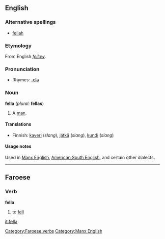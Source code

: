 ==English==

===Alternative spellings===
*[[fellah#Etymology 2|fellah]]

===Etymology===
From English ''[[fellow]]''.

===Pronunciation===
*Rhymes: [[Rhymes:English:-ɛlə|-ɛlə]]

===Noun===
'''fella''' (''plural:'' '''fellas''')

# {{italbrac|slang}} A [[man]].

====Translations====
*Finnish: [[kaveri]] (''slang''), [[jätkä]] (''slang''), [[kundi]] (''slang'')

====Usage notes====
Used in [[w:Manx English|Manx English]], [[w:Southern American English|American South English]], and certain other dialects.

----

==Faroese==
{{fo-conj-8|fe|l}}
===Verb===
'''fella'''

# to [[fell]]

[[Category:Faroese verbs]]
[[Category:Manx English]]

[[it:fella]]
